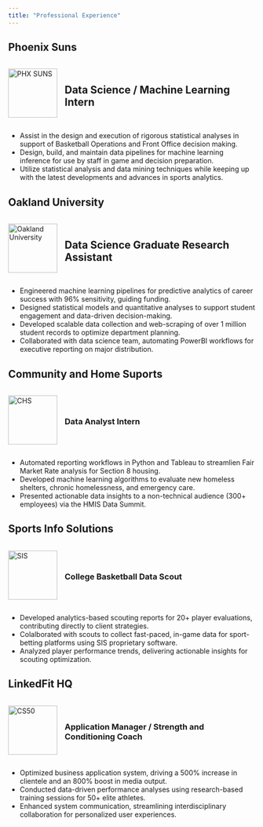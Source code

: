 ```yaml
---
title: "Professional Experience"
---
```


## Phoenix Suns

::: {style="display: flex; align-items: center;"}
<img src="phx.png" alt="PHX SUNS" style="width: 100px; margin-right: 15px;"/>

<h2>Data Science / Machine Learning Intern</h2>
:::

-   Assist in the design and execution of rigorous statistical analyses in support of Basketball Operations and Front Office decision making.
-   Design, build, and maintain data pipelines for machine learning inference for use by staff in game and decision preparation.
-   Utilize statistical analysis and data mining techniques while keeping up with the latest developments and advances in sports analytics.


## Oakland University

::: {style="display: flex; align-items: center;"}
<img src="ou.png" alt="Oakland University" style="width: 100px; margin-right: 15px;"/>

<h2>Data Science Graduate Research Assistant</h2>
:::

-   Engineered machine learning pipelines for predictive analytics of career success with 96% sensitivity, guiding funding.
-   Designed statistical models and quantitative analyses to support student engagement and data-driven decision-making.
-   Developed scalable data collection and web-scraping of over 1 million student records to optimize department planning.
-   Collaborated with data science team, automating PowerBI workflows for executive reporting on major distribution.

## Community and Home Suports

::: {style="display: flex; align-items: center;"}
<img src="chs.png" alt="CHS" style="width: 100px; margin-right: 15px;"/>

<h3>Data Analyst Intern</h3>
:::

-   Automated reporting workflows in Python and Tableau to streamlien Fair Market Rate analysis for Section 8 housing.
-   Developed machine learning algorithms to evaluate new homeless shelters, chronic homelessness, and emergency care.
-   Presented actionable data insights to a non-technical audience (300+ employees) via the HMIS Data Summit.

## Sports Info Solutions

::: {style="display: flex; align-items: center;"}
<img src="sis.jpg" alt="SIS" style="width: 100px; margin-right: 15px;"/>

<h3>College Basketball Data Scout</h3>
:::

-   Developed analytics-based scouting reports for 20+ player evaluations, contributing directly to client strategies.
-   Colalborated with scouts to collect fast-paced, in-game data for sport-betting platforms using SIS proprietary software.
-   Analyzed player performance trends, delivering actionable insights for scouting optimization.

## LinkedFit HQ

::: {style="display: flex; align-items: center;"}
<img src="lf.png" alt="CS50" style="width: 100px; margin-right: 15px;"/>

<h3>Application Manager / Strength and Conditioning Coach</h3>
:::

-   Optimized business application system, driving a 500% increase in clientele and an 800% boost in media output.
-   Conducted data-driven performance analyses using research-based training sessions for 50+ elite athletes.
-   Enhanced system communication, streamlining interdisciplinary collaboration for personalized user experiences.


